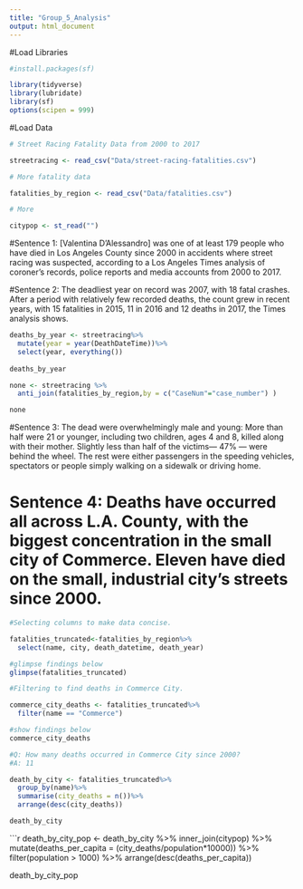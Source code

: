 ```yaml
---
title: "Group_5_Analysis"
output: html_document
---
```


#Load Libraries
```r
#install.packages(sf)

library(tidyverse)
library(lubridate)
library(sf)
options(scipen = 999)

```

#Load Data
```r
# Street Racing Fatality Data from 2000 to 2017

streetracing <- read_csv("Data/street-racing-fatalities.csv")

# More fatality data

fatalities_by_region <- read_csv("Data/fatalities.csv")

# More

citypop <- st_read("")

```

#Sentence 1: [Valentina D’Alessandro] was one of at least 179 people who have died in Los Angeles County since 2000 in accidents where street racing was suspected, according to a Los Angeles Times analysis of coroner’s records, police reports and media accounts from 2000 to 2017.


#Sentence 2: The deadliest year on record was 2007, with 18 fatal crashes. After a period with relatively few recorded deaths, the count grew in recent years, with 15 fatalities in 2015, 11 in 2016 and 12 deaths in 2017, the Times analysis shows.

```r
deaths_by_year <- streetracing%>%
  mutate(year = year(DeathDateTime))%>%
  select(year, everything())
 
deaths_by_year

```

```r
none <- streetracing %>%
  anti_join(fatalities_by_region,by = c("CaseNum"="case_number") )

none

```

#Sentence 3: The dead were overwhelmingly male and young: More than half were 21 or younger, including two children, ages 4 and 8, killed along with their mother. Slightly less than half of the victims— 47% — were behind the wheel. The rest were either passengers in the speeding vehicles, spectators or people simply walking on a sidewalk or driving home.


# Sentence 4: Deaths have occurred all across L.A. County, with the biggest concentration in the small city of Commerce. Eleven have died on the small, industrial city’s streets since 2000.

```r
#Selecting columns to make data concise.

fatalities_truncated<-fatalities_by_region%>%
  select(name, city, death_datetime, death_year)

#glimpse findings below
glimpse(fatalities_truncated)
```

```r
#Filtering to find deaths in Commerce City.

commerce_city_deaths <- fatalities_truncated%>%
  filter(name == "Commerce")

#show findings below
commerce_city_deaths

#Q: How many deaths occurred in Commerce City since 2000?
#A: 11
```

```r
death_by_city <- fatalities_truncated%>%
  group_by(name)%>%
  summarise(city_deaths = n())%>%
  arrange(desc(city_deaths))

death_by_city

```

```r
death_by_city_pop <- death_by_city %>%
  inner_join(citypop) %>%
  mutate(deaths_per_capita = (city_deaths/population*10000)) %>%
  filter(population > 1000) %>%
  arrange(desc(deaths_per_capita))

death_by_city_pop

